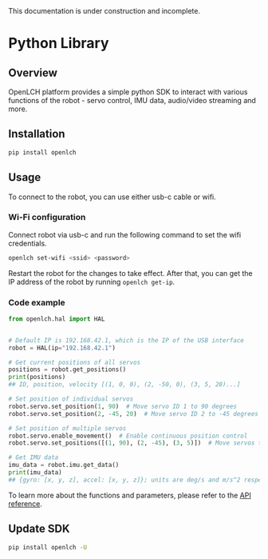 
<Callout type="warning" emoji="⚠️">
This documentation is under construction and incomplete.
</Callout>

# Python Library

## Overview
OpenLCH platform provides a simple python SDK to interact with various functions of the robot - servo control, IMU data, audio/video streaming and more.

## Installation

```bash
pip install openlch
```

## Usage

To connect to the robot, you can use either usb-c cable or wifi.

### Wi-Fi configuration
Connect robot via usb-c and run the following command to set the wifi credentials.

```bash
openlch set-wifi <ssid> <password>
```

Restart the robot for the changes to take effect. After that, you can get the IP address of the robot by running `openlch get-ip`.

### Code example
```python
from openlch.hal import HAL


# Default IP is 192.168.42.1, which is the IP of the USB interface
robot = HAL(ip="192.168.42.1")

# Get current positions of all servos
positions = robot.get_positions()
print(positions)
## ID, position, velocity [(1, 0, 0), (2, -50, 0), (3, 5, 20)...]

# Set position of individual servos
robot.servo.set_position(1, 90)  # Move servo ID 1 to 90 degrees
robot.servo.set_position(2, -45, 20)  # Move servo ID 2 to -45 degrees at speed 20 deg/s

# Set position of multiple servos
robot.servo.enable_movement()  # Enable continuous position control
robot.servo.set_positions([(1, 90), (2, -45), (3, 5)])  # Move servos to specified positions

# Get IMU data
imu_data = robot.imu.get_data()
print(imu_data)
## {gyro: [x, y, z], accel: [x, y, z]}; units are deg/s and m/s^2 respectively
```

To learn more about the functions and parameters, please refer to the [API reference](./api).

## Update SDK
```bash
pip install openlch -U
```
